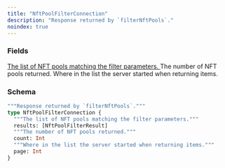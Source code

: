 ```yaml
---
title: "NftPoolFilterConnection"
description: "Response returned by `filterNftPools`."
noindex: true
---
```


### Fields

<a href="/api-reference/types/nftpoolfilterresult">
  <ResponseField name="results" type="[NftPoolFilterResult]">
    The list of NFT pools matching the filter parameters.
  </ResponseField>
</a>

<ResponseField name="count" type="Int">
  The number of NFT pools returned.
</ResponseField>

<ResponseField name="page" type="Int">
  Where in the list the server started when returning items.
</ResponseField>

### Schema


```graphql 
"""Response returned by `filterNftPools`."""
type NftPoolFilterConnection {
  """The list of NFT pools matching the filter parameters."""
  results: [NftPoolFilterResult]
  """The number of NFT pools returned."""
  count: Int
  """Where in the list the server started when returning items."""
  page: Int
}
```
